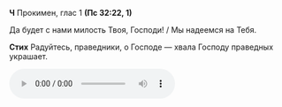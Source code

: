 **Ч** Прокимен, глас 1 **(Пс 32:22, 1)**

Да будет с нами милость Твоя, Господи! / Мы надеемся на Тебя.

**Стих** Радуйтесь, праведники, о Господе — хвала Господу праведных украшает.

<audio controls>
    <source
        src="https://psmb-neos-resources.hb.bizmrg.com/target/psmb/93a63811b5b5283340a7d2ff9fdeae18c2f66c89/%D0%93%D0%BB%D0%B0%D1%81%201.mp3"
        type="audio/mpeg"
    />
</audio>

